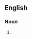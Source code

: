 ==English==

===Noun===
{{head|en|noun plural form|head=[[open]] [[letter]]s}}

# {{plural of|open letter|lang=en}}